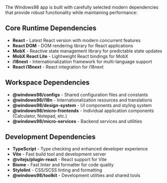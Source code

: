 
<Meta title="Workspaces/App/Guide/Dependencies" />

<Title>🛠️ Dependencies</Title>

The Windows98 app is built with carefully selected modern dependencies that provide robust functionality while maintaining performance:

## **Core Runtime Dependencies**
- **React** - Latest React version with modern concurrent features
- **React DOM** - DOM rendering library for React applications
- **MobX** - Reactive state management library for predictable state updates
- **MobX React Lite** - Lightweight React bindings for MobX
- **i18next** - Internationalization framework for multi-language support
- **React i18next** - React integration for i18next

## **Workspace Dependencies**
- **@windows98/configs** - Shared configuration files and constants
- **@windows98/i18n** - Internationalization resources and translations
- **@windows98/design-system** - UI components and styling system
- **@windows98/micro-frontends** - Individual application components (Calculator, Notepad, etc.)
- **@windows98/micro-services** - Backend services and utilities

## **Development Dependencies**
- **TypeScript** - Type checking and enhanced developer experience
- **Vite** - Fast build tool and development server
- **@vitejs/plugin-react** - React support for Vite
- **Biome** - Fast linter and formatter for code quality
- **Stylelint** - CSS/SCSS linting and formatting
- **@windows98/toolkit** - Development utilities and shared tools
